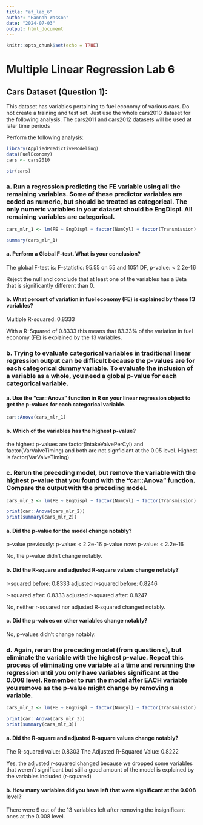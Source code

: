 ```yaml
---
title: "af_lab_6"
author: "Hannah Wasson"
date: "2024-07-03"
output: html_document
---
```


```r
knitr::opts_chunk$set(echo = TRUE)
```

# Multiple Linear Regression Lab 6

## Cars Dataset (Question 1): 

This dataset has variables pertaining to fuel economy of various cars. Do not create a training and test set. Just use the whole cars2010 dataset for the following analysis. The cars2011 and cars2012 datasets will be used at later time periods

Perform the following analysis:

```r
library(AppliedPredictiveModeling)
data(FuelEconomy)
cars <- cars2010

str(cars)
```


### a. Run a regression predicting the FE variable using all the remaining variables. Some of these predictor variables are coded as numeric, but should be treated as categorical. The only numeric variables in your dataset should be EngDispl. All remaining variables are categorical.

```r
cars_mlr_1 <- lm(FE ~ EngDispl + factor(NumCyl) + factor(Transmission) + factor(AirAspirationMethod) + factor(NumGears) + factor(TransLockup) + factor(TransCreeperGear) + factor(DriveDesc) + factor(IntakeValvePerCyl) + factor(ExhaustValvesPerCyl) + factor(CarlineClassDesc) + factor(VarValveTiming) + factor(VarValveLift), data = cars)

summary(cars_mlr_1)


```

#### a. Perform a Global F-test. What is your conclusion?

The global F-test is: 
F-statistic: 95.55 on 55 and 1051 DF,  p-value: < 2.2e-16

Reject the null and conclude that at least one of the variables has a Beta that is significantly different than 0. 

#### b. What percent of variation in fuel economy (FE) is explained by these 13 variables?

Multiple R-squared:  0.8333

With a R-Squared of 0.8333 this means that 83.33% of the variation in fuel economy (FE) is explained by the 13 variables. 

### b. Trying to evaluate categorical variables in traditional linear regression output can be difficult because the p-values are for each categorical dummy variable. To evaluate the inclusion of a variable as a whole, you need a global p-value for each categorical variable.

#### a. Use the “car::Anova” function in R on your linear regression object to get the p-values for each categorical variable.

```r
car::Anova(cars_mlr_1)
```

#### b. Which of the variables has the highest p-value?

the highest p-values are factor(IntakeValvePerCyl) and factor(VarValveTiming) and both are not signficiant at the 0.05 level. Highest is factor(VarValveTiming) 


### c. Rerun the preceding model, but remove the variable with the highest p-value that you found with the “car::Anova” function. Compare the output with the preceding model.

```r
cars_mlr_2 <- lm(FE ~ EngDispl + factor(NumCyl) + factor(Transmission) + factor(AirAspirationMethod) + factor(NumGears) + factor(TransLockup) + factor(TransCreeperGear) + factor(DriveDesc) + factor(IntakeValvePerCyl) + factor(ExhaustValvesPerCyl) + factor(CarlineClassDesc) + factor(VarValveLift), data = cars)

print(car::Anova(cars_mlr_2))
print(summary(cars_mlr_2))
```


#### a. Did the p-value for the model change notably?

p-value previously: p-value: < 2.2e-16
p-value now: p-value: < 2.2e-16

No, the p-value didn't change notably. 


#### b. Did the R-square and adjusted R-square values change notably?

r-squared before: 0.8333
adjusted r-squared before: 0.8246

r-squared after: 0.8333
adjusted r-squared after: 0.8247

No, neither r-squared nor adjusted R-squared changed notably. 

#### c. Did the p-values on other variables change notably?

No, p-values didn't change notably. 

### d. Again, rerun the preceding model (from question c), but eliminate the variable with the highest p-value. Repeat this process of eliminating one variable at a time and rerunning the regression until you only have variables significant at the 0.008 level. Remember to run the model after EACH variable you remove as the p-value might change by removing a variable.


```r
cars_mlr_3 <- lm(FE ~ EngDispl + factor(NumCyl) + factor(Transmission) + factor(AirAspirationMethod) + factor(NumGears) + factor(TransCreeperGear) + factor(DriveDesc) + factor(ExhaustValvesPerCyl) + factor(CarlineClassDesc), data = cars)

print(car::Anova(cars_mlr_3))
print(summary(cars_mlr_3))
```



#### a. Did the R-square and adjusted R-square values change notably?

The R-squared value: 0.8303 
The Adjusted R-Squared Value: 0.8222

Yes, the adjusted r-squared changed because we dropped some variables that weren't significant but still a good amount of the model is explained by the variables included (r-squared)


#### b. How many variables did you have left that were significant at the 0.008 level?

There were 9 out of the 13 variables left after removing the insignificant ones at the 0.008 level. 

